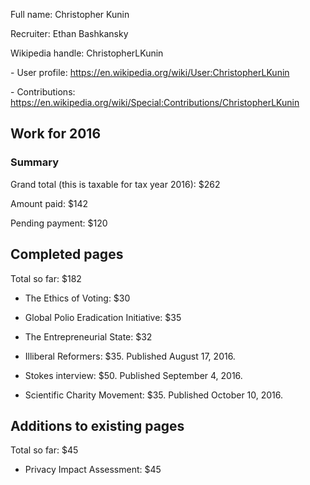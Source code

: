 Full name: Christopher Kunin

Recruiter: Ethan Bashkansky

Wikipedia handle: ChristopherLKunin

- User profile: https://en.wikipedia.org/wiki/User:ChristopherLKunin

- Contributions: https://en.wikipedia.org/wiki/Special:Contributions/ChristopherLKunin

== Work for 2016 ==

=== Summary ===

Grand total (this is taxable for tax year 2016): $262

Amount paid: $142

Pending payment: $120

== Completed pages ==

Total so far: $182

* The Ethics of Voting: $30

* Global Polio Eradication Initiative: $35

* The Entrepreneurial State: $32

* Illiberal Reformers: $35. Published August 17, 2016.

* Stokes interview: $50. Published September 4, 2016.

* Scientific Charity Movement: $35. Published October 10, 2016.

== Additions to existing pages ==

Total so far: $45

* Privacy Impact Assessment: $45
